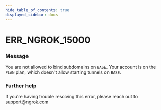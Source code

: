 ```yaml
---
hide_table_of_contents: true
displayed_sidebar: docs
---
```



# ERR_NGROK_15000

### Message
You are not allowed to bind subdomains on `BASE`. Your account is on the `PLAN` plan, which doesn't allow starting tunnels on `BASE`.

<ErrorDetails error='err_ngrok_15000' />


### Further help
If you're having trouble resolving this error, please reach out to [support@ngrok.com](mailto:support@ngrok.com?subject=Help%20with%20ERR_NGROK_15000)

